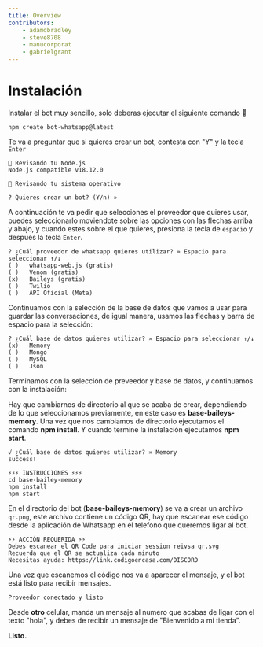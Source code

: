```yaml
---
title: Overview
contributors:
    - adamdbradley
    - steve8708
    - manucorporat
    - gabrielgrant
---
```


# Instalación

Instalar el bot muy sencillo, solo deberas ejecutar el siguiente comando 🚀

```shell
npm create bot-whatsapp@latest
```

Te va a preguntar que si quieres crear un bot, contesta con "Y" y la tecla `Enter`

```shell
🚀 Revisando tu Node.js
Node.js compatible v18.12.0

🙂 Revisando tu sistema operativo

? Quieres crear un bot? (Y/n) »
```

A continuación te va pedir que selecciones el proveedor que quieres usar, puedes seleccionarlo moviendote sobre las opciones con las flechas arriba y abajo, y cuando estes sobre el que quieres, presiona la tecla de `espacio` y después la tecla `Enter`.

```shell
? ¿Cuál proveedor de whatsapp quieres utilizar? » Espacio para seleccionar ↑/↓
( )   whatsapp-web.js (gratis)
( )   Venom (gratis)
(x)   Baileys (gratis)
( )   Twilio
( )   API Oficial (Meta)
```

Continuamos con la selección de la base de datos que vamos a usar para guardar las conversaciones, de igual manera, usamos las flechas y barra de espacio para la selección:

```shell
? ¿Cuál base de datos quieres utilizar? » Espacio para seleccionar ↑/↓
(x)   Memory
( )   Mongo
( )   MySQL
( )   Json
```

Terminamos con la selección de preveedor y base de datos, y continuamos con la instalación:

Hay que cambiarnos de directorio al que se acaba de crear, dependiendo de lo que seleccionamos previamente, en este caso es **base-baileys-memory**.
Una vez que nos cambiamos de directorio ejecutamos el comando **npm install**.
Y cuando termine la instalación ejecutamos **npm start**.

```shell
√ ¿Cuál base de datos quieres utilizar? » Memory
success!

⚡⚡⚡ INSTRUCCIONES ⚡⚡⚡
cd base-bailey-memory
npm install
npm start
```

En el directorio del bot (**base-baileys-memory**) se va a crear un archivo `qr.png`, este archivo contiene un código QR, hay que escanear ese código desde la aplicación de Whatsapp en el telefono que queremos ligar al bot.

```shell
⚡⚡ ACCIÓN REQUERIDA ⚡⚡
Debes escanear el QR Code para iniciar session reivsa qr.svg
Recuerda que el QR se actualiza cada minuto
Necesitas ayuda: https://link.codigoencasa.com/DISCORD
```

Una vez que escanemos el código nos va a aparecer el mensaje, y el bot está listo para recibir mensajes.

```shell
Proveedor conectado y listo
```

Desde **otro** celular, manda un mensaje al numero que acabas de ligar con el texto "hola", y debes de recibir un mensaje de "Bienvenido a mi tienda".

**Listo.**

